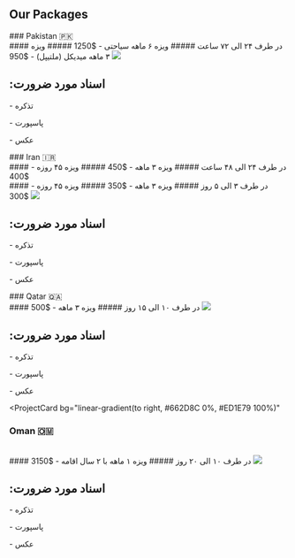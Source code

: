 ## Our Packages

<ProjectCard bg="linear-gradient(to right, #895F57 0%, #F9B646 100%)">
  ### Pakistan 🇵🇰
  <br/>
  #### در طرف ۲۴ الی ۷۲ ساعت
  ##### ویزه ۶ ماهه سیاحتی - $1250
  ##### ویزه ۳ ماهه میدیکل (ملتیپل) - $950
  <img style={{width: '100%', 'margin-top': '10px'}} src="https://cdn.enjoytravel.com/img/travel-news/the-faisal-mosque-features-islamic-architecture-styles.jpg" />
  <h2>:اسناد مورد ضرورت</h2>
  <p> - تذکره</p>
  <p> - پاسپورت</p>
  <p> - عکس</p>
</ProjectCard>

<ProjectCard bg="linear-gradient(to right, #111A43 0%, #31417D 100%)">
  ### Iran 🇮🇷
  <br/>
  #### در طرف ۲۴ الی ۴۸ ساعت
  ##### ویزه ۳ ماهه - $450
  ##### ویزه ۴۵ روزه - $400
  <br/>
  #### در طرف ۳ الی ۵ روز
  ##### ویزه ۳ ماهه - $350
  ##### ویزه ۴۵ روزه - $300
  <img style={{width: '100%', 'margin-top': '10px'}} src="https://goingiran.com/wp-content/uploads/2017/10/goingIRAN-Azadi-Tower-1.jpg" />
  <h2>:اسناد مورد ضرورت</h2>
  <p> - تذکره</p>
  <p> - پاسپورت</p>
  <p> - عکس</p>
</ProjectCard>

<ProjectCard bg="linear-gradient(to right, #6F78AD 0%, #6494B5 100%)">
  ### Qatar 🇶🇦
  <br/>
  #### در طرف ۱۰ الی ۱۵ روز
  ##### ویزه ۳ ماهه - $500
  <img style={{width: '100%', 'margin-top': '10px'}} src="https://mymodernmet.com/wp/wp-content/uploads/2023/04/katara-towers-2-1.jpg" />
  <h2>:اسناد مورد ضرورت</h2>
  <p> - تذکره</p>
  <p> - پاسپورت</p>
  <p> - عکس</p>
</ProjectCard>

<ProjectCard
 bg="linear-gradient(to right, #662D8C 0%, #ED1E79 100%)"
 >
  ### Oman 🇴🇲
  <br/>
  #### در طرف ۱۰ الی ۲۰ روز
  ##### ویزه ۱ ماهه با ۲ سال اقامه - $3150
  <img style={{width: '100%', 'margin-top': '10px'}} src="https://miro.medium.com/v2/resize:fit:1358/1*KDa6AIgd8qWnL4X2_7UB-w.jpeg" />
  <h2>:اسناد مورد ضرورت</h2>
  <p> - تذکره</p>
  <p> - پاسپورت</p>
  <p> - عکس</p>
</ProjectCard>
